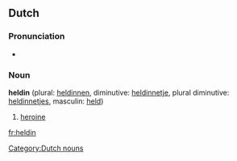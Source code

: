 {{also|Heldin}}
==Dutch==

===Pronunciation===
*{{IPA|/'hεldɪn/}}

===Noun===

'''heldin''' {{f}} (plural: [[heldinnen]], diminutive: [[heldinnetje]], plural diminutive: [[heldinnetjes]], masculin: [[held]])

# [[heroine]]

[[Category:Dutch nouns]]
[[fr:heldin]]